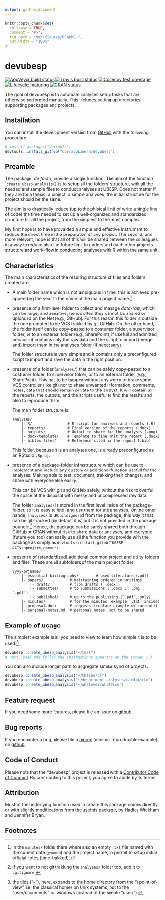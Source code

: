 ```yaml
---
output: github_document
---
```


<!-- README.md is generated from README.Rmd. Please edit that file -->

```r
knitr::opts_chunk$set(
  collapse = TRUE,
  comment = "#>",
  fig.path = "man/figures/README-",
  out.width = "100%"
)
```
# devubesp

<!-- badges: start -->
[![AppVeyor build status](https://ci.appveyor.com/api/projects/status/github/CorradoLanera/devubesp?branch=master&svg=true)](https://ci.appveyor.com/project/CorradoLanera/devubesp)
[![Travis build status](https://travis-ci.org/CorradoLanera/devubesp.svg?branch=master)](https://travis-ci.org/CorradoLanera/devubesp)
[![Codecov test coverage](https://codecov.io/gh/CorradoLanera/devubesp/branch/master/graph/badge.svg)](https://codecov.io/gh/CorradoLanera/devubesp?branch=master)
[![Lifecycle: maturing](https://img.shields.io/badge/lifecycle-maturing-blue.svg)](https://www.tidyverse.org/lifecycle/#maturing)
[![CRAN status](https://www.r-pkg.org/badges/version/devubesp)](https://cran.r-project.org/package=devubesp)
<!-- badges: end -->

The goal of devubesp is to automate analyses setup tasks that are
otherwise performed manually. This includes setting up directories,
supporting packages and projects.

## Installation

You can install the development version from
[GitHub](https://github.com/) with the following procedure:

```r
# install.packages("devtools")
devtools::install_github("CorradoLanera/devubesp")
```

## Preamble

The package, _de facto_, provide a single function. The aim of the 
function ``create_ubesp_analysis()` is to setup all the folders'
structure, with all the needed and sample files to conduct analyses
at UBESP. Does not matter if they are for a thesis, a project, a simple analyses, the initial structure for the project should be the same.

The aim is to drastically reduce (up to the phisical limit of write a single line of code) the time needed to set up a well-organized and standardized structure for all the project, from the simplest to the most complex.

My first hope is to have provaided a simple and effective instrument to reduce the direct time in the preparation of any project. The second, 
and more relevant, hope is that all of this will be shared between the colleagues in a way to reduce also the future time to understand each
other projects structure and work-flow in conducting analyses with R
within the same unit.

## Characteristics

The main characteristics of the resulting structure of files and folders created are:

  - A main folder name which is not ambiguous in time, this is achieved
    pre-appending the year to the name of the main project name.^[In the
    `minutes/` folder there where also an empty `.txt` file named with 
    the current date (`yymmdd`) and the project name, to permit to setup
    initial official notes (time-trakked).]

  - presence of a first-level folder to collect and manage *data-raw*,
    which can be huge, and sensitive, hence often they cannot be shared
    or uploaded on the Net (e.g., GitHub). For this reason this folder 
    is outside the one promoted to be VCS trakked by git.GitHub.
    On the other hand, the folder itself can be copy-pasted to a
    costumer folder, a supervisor folder, or to an external folder
    (e.g., SharePoint), if usefull and admitted, because it contains 
    only the raw data and the script to import (merge and) import them
    in the analyses folder (if necessary).
    
    The folder structure is very simple and it contains only a
    preconfigured script to import and save the data in the right 
    position.
    
    
  - presence of a folder (`analyses/`) that can be safely copy-pasted to
    a costumer folder, to supervisor folder, or to an external folder
    (e.g., SharePoint). This has to be happen without any worry to 
    brake some VCS controller (like git) nor to share unwanted
    information, comments, notes, data that should remain private to the
    analyst. It will contain all the reports, the outputs, and the
    scripts useful to find the results and also to reproduce them.
    
    The main folder structure is:
    ```
    analyses/
        |- R/                # R script for analyses and reports (.R)
        |- reports/          # Final version of the reports (.docx)
        |- outputs/          # Output to share for the analyses (.png)
        |- docx-template/    # Template to fine knit the report (.docx) 
        |- bibtex-files/     # Reference cited in the report (.bib)
    ```
    This folder, because it is an analyses one, is already preconfigured
    as an RStudio `.Rproj`.
    
  - presence of a package-folder infrastructure which can be use to 
    implement and include any custom or additional function usefull
    for the analyses. Making able to test, document, trakking their
    changes, and share with everyone else easily.
    
    This can be VCS with git and GitHub safely, without the risk to
    overfull the space at the disposal with messy and uncompressed raw
    data.
    
    The folder `analyses/` is stored in the first level inside of the
    package-folder, so it is easy to find, and use them for the 
    analyses. On the other hande, `analyses/` is `.Rbuildignore`d from 
    the package, this way it that can be git-tracked (by default it is)
    but it is not provided in the package boundle.^[If you want to not
    git trakking the `analyses/` folder too, add it to `.gitignore`.]
    Hence, the package can be safely shared both through GitHub or CRAN
    without risk to share data or analyses, and everyone (future-you
    too) can easily use all the function you provide with the package
    as simply as `devtools::install_gitub("UBESP-DCTV/<project_name>")`.
    
  - presence of (standardized) additional common project and utility
    folders and files. These are all subfolders of the main project
    folder:
  
    ```
    yyyy-prjname/
        |- essential-bibliography/        # used literature (.pdf) 
        |- papers/            # maintaining ordered in writings
            |- draft/         # from drafts (`.docx`) 
            |- submitted/     # to submissions (`.docx`, `.png`, `.pdf`)
            |- published/     # up to the publishing (`.pdf`, only)
        |- minutes/           # for the minutes (example `.txt` inside)
        |- proposal.docx      # requests (replace example w/ current!)
        |- personal-notes.md  # personal notes, not to be shared 
    ```


## Example of usage

The simplest example is all you need to view to learn how simple it is
to be used:^[the tilda ("`~`"), here, expands to the home directory from
the "r point-of-view", i.e. the classical home/ on Unix systems, but to
the "user/documents" on windows (instead of the simple "user/").]


```r
devubesp::create_ubesp_analysis("~/test")
# next, read and follow the instructions appering on the screen :-)
```

You can also include longer path to aggregate similar kynd of projects:

```r
devubesp::create_ubesp_analysis("~/theses/cl")
devubesp::create_ubesp_analysis("~/department-analyses/cardio/xxx")
devubesp::create_ubesp_analysis("~/whatever/whatelse")
```



## Feature request
If you need some more features, please file an issue on
[github](https://github.com/CorradoLanera/devubesp/issues).


## Bug reports
If you encounter a bug, please file a
[reprex](https://github.com/tidyverse/reprex)
(minimal reproducible example) on
[github](https://github.com/CorradoLanera/devubesp/issues).


## Code of Conduct
Please note that the "devubesp" project is released with a
[Contributor Code of Conduct](.github/CODE_OF_CONDUCT.md).
By contributing to this project, you agree to abide by its terms.

## Attribution
Most of the underlying function used to create this package comes
directly or with slightly modifications from the
[usethis](https://github.com/r-lib/usethis) package, by Hadley Wickham
and Jennifer Bryan.

## Footnotes
